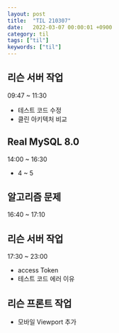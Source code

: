 ```yaml
---
layout: post
title:  "TIL 210307"
date:   2022-03-07 00:00:01 +0900
category: til
tags: ["til"]
keywords: ["til"]
---
```


## 리슨 서버 작업
09:47 ~ 11:30
- 테스트 코드 수정
- 클린 아키텍처 비교

## Real MySQL 8.0
14:00 ~ 16:30
- 4 ~ 5

## 알고리즘 문제
16:40 ~ 17:10


## 리슨 서버 작업
17:30 ~ 23:00
- access Token
- 테스트 코드 에러 이유

## 리슨 프론트 작업
- 모바일 Viewport 추가